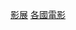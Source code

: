 {{Commonscat|Film festivals by country}}
{{Categories by country|nocat}}

[[Category:影展|]]
[[Category:各國電影|]]